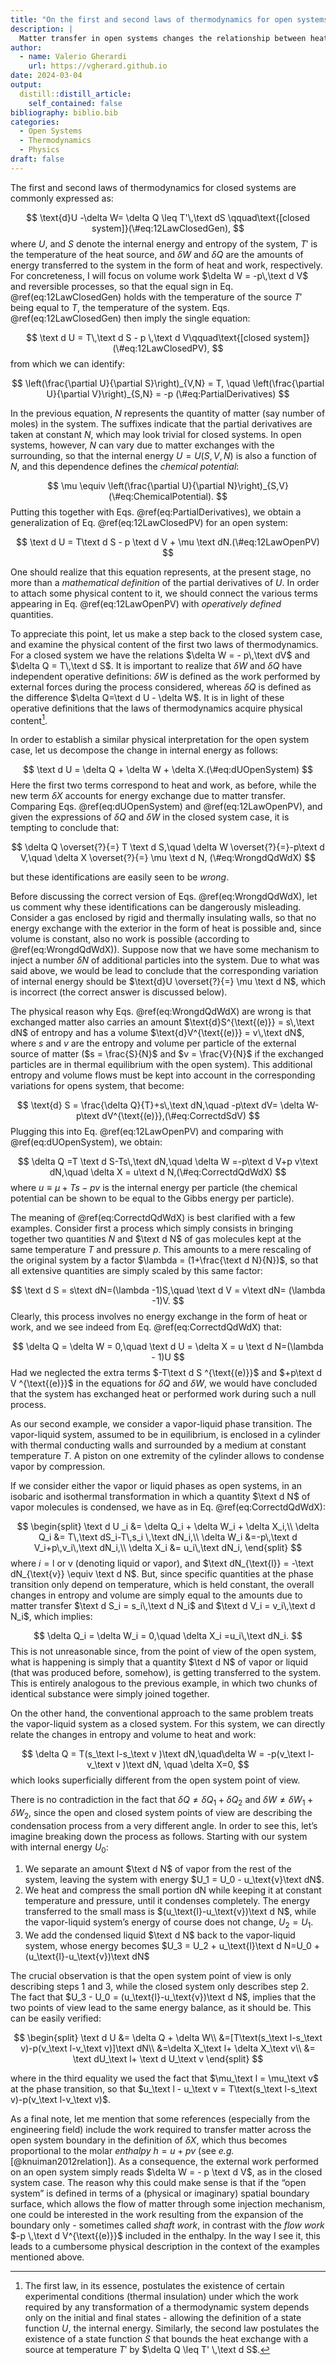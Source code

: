 ```yaml
---
title: "On the first and second laws of thermodynamics for open systems"
description: |
  Matter transfer in open systems changes the relationship between heat and entropy, and work and volume.
author:
  - name: Valerio Gherardi
    url: https://vgherard.github.io
date: 2024-03-04
output:
  distill::distill_article:
    self_contained: false
bibliography: biblio.bib
categories: 
  - Open Systems
  - Thermodynamics
  - Physics
draft: false
---
```


The first and second laws of thermodynamics for closed systems are commonly expressed as:

$$
\text{d}U -\delta W= \delta Q \leq T'\,\text dS \qquad\text{[closed system]}(\#eq:12LawClosedGen),
$$
where $U$, and $S$ denote the internal energy and entropy of the system, $T'$ is the temperature of the heat source, and $\delta W$ and $\delta Q$ are the amounts of energy transferred to the system in the form of heat and work, respectively. For concreteness, I will focus on volume work $\delta W = -p\,\text d V$ and reversible processes, so that the equal sign in Eq. \@ref(eq:12LawClosedGen) holds with the temperature of the source $T'$  being equal to $T$, the temperature of the system. Eqs. \@ref(eq:12LawClosedGen) then imply the single equation:

$$
\text d U = T\,\text d S - p \,\text d V\qquad\text{[closed system]}(\#eq:12LawClosedPV),
$$
from which we can identify:

$$
\left(\frac{\partial U}{\partial S}\right)_{V,N} = T, \quad \left(\frac{\partial U}{\partial V}\right)_{S,N} = -p (\#eq:PartialDerivatives)
$$

In the previous equation, $N$ represents the quantity of matter (say number of moles) in the system. The suffixes indicate that the partial derivatives are taken at constant $N$, which may look trivial for closed systems. In open systems, however, $N$ can vary due to matter exchanges with the surrounding, so that the internal energy $U = U(S,V,N)$ is also a function of $N$, and this dependence defines the *chemical potential*:

$$
\mu \equiv \left(\frac{\partial U}{\partial N}\right)_{S,V}(\#eq:ChemicalPotential).
$$
Putting this together with Eqs. \@ref(eq:PartialDerivatives), we obtain a generalization of Eq. \@ref(eq:12LawClosedPV) for an open system:

$$
\text d U = T\text d S - p \text d V + \mu \text dN.(\#eq:12LawOpenPV)
$$

One should realize that this equation represents, at the present stage, no more than a *mathematical definition* of the partial derivatives of $U$. In order to attach some physical content to it, we should connect the various terms appearing in Eq. \@ref(eq:12LawOpenPV) with *operatively defined* quantities. 

To appreciate this point, let us make a step back to the closed system case, and examine the physical content of the first two laws of thermodynamics. For a closed system we have the relations $\delta W = - p\,\text dV$ and $\delta Q = T\,\text d S$. It is important to realize that $\delta W$ and $\delta Q$ have independent operative definitions: $\delta W$ is defined as the work performed by external forces during the process considered, whereas $\delta Q$ is defined as the difference $\delta Q=\text d U - \delta W$. It is in light of these operative definitions that the laws of thermodynamics acquire physical content^[The first law, in its essence, postulates the existence of certain experimental conditions (thermal insulation) under which the work required by any transformation of a thermodynamic system depends only on the initial and final states - allowing the definition of a state function $U$, the internal energy. Similarly, the second law postulates the existence of a state function $S$ that bounds the heat exchange with a source at temperature $T'$ by $\delta Q \leq T' \,\text d S$.].

In order to establish a similar physical interpretation for the open system case, let us decompose the change in internal energy as follows:

$$
\text d U = \delta Q + \delta W + \delta X.(\#eq:dUOpenSystem)
$$
Here the first two terms correspond to heat and work, as before, while the new term $\delta X$ accounts for energy exchange due to matter transfer. Comparing Eqs. \@ref(eq:dUOpenSystem) and \@ref(eq:12LawOpenPV), and given the expressions of $\delta Q$ and $\delta W$ in the closed system case, it is tempting to conclude that:

$$
\delta Q \overset{?}{=} T \text d S,\quad \delta W \overset{?}{=}-p\text d V,\quad
\delta X \overset{?}{=} \mu \text d N, (\#eq:WrongdQdWdX)
$$

but these identifications are easily seen to be *wrong*.

Before discussing the correct version of Eqs. \@ref(eq:WrongdQdWdX), let us comment why these identifications can be dangerously misleading. Consider a gas enclosed by rigid and thermally insulating walls, so that no energy exchange with the exterior in the form of heat is possible and, since volume is constant, also no work is possible (according to \@ref(eq:WrongdQdWdX)). Suppose now that we have some mechanism to inject a number $\delta N$ of additional particles into the system. Due to what was said above, we would be lead to conclude that the corresponding variation of internal energy should be $\text{d}U  \overset{?}{=} \mu \text d N$, which is incorrect (the correct answer is discussed below).

The physical reason why Eqs. \@ref(eq:WrongdQdWdX) are wrong is that exchanged matter also carries an amount $\text{d}S^{\text{(e)}} = s\,\text dN$ of entropy and has a volume $\text{d}V^{\text{(e)}} = v\,\text dN$, where $s$ and $v$ are the entropy and volume per particle of the external source of matter ($s = \frac{S}{N}$ and $v = \frac{V}{N}$ if the exchanged particles are in thermal equilibrium with the open system). This additional entropy and volume flows must be kept into account in the corresponding variations for opens system, that become:

$$
\text{d} S = \frac{\delta Q}{T}+s\,\text dN,\quad -p\text dV= \delta W-p\text dV^{\text{(e)}},(\#eq:CorrectdSdV)
$$
Plugging this into Eq. \@ref(eq:12LawOpenPV) and comparing with \@ref(eq:dUOpenSystem), we obtain:

$$
\delta Q =T \text d S-Ts\,\text dN,\quad \delta W =-p\text d V+p v\text dN,\quad
\delta X = u\text d N,(\#eq:CorrectdQdWdX)
$$
where $u \equiv \mu + Ts-pv$ is the internal energy per particle (the chemical potential can be shown to be equal to the Gibbs energy per particle). 

The meaning of \@ref(eq:CorrectdQdWdX) is best clarified with a few examples. Consider first a process which simply consists in bringing together two quantities $N$ and $\text d N$ of gas molecules kept at the same temperature $T$ and pressure $p$. This amounts to a mere rescaling of the original system by a factor $\lambda = (1+\frac{\text d N}{N})$, so that all extensive quantities are simply scaled by this same factor:

$$
\text d S = s\text dN=(\lambda -1)S,\quad \text d V = v\text dN= (\lambda -1)V.
$$
Clearly, this process involves no energy exchange in the form of heat or work, and we see indeed from Eq. \@ref(eq:CorrectdQdWdX) that:

$$
\delta Q = \delta W = 0,\quad \text d U = \delta X = u \text d N=(\lambda - 1)U
$$
Had we neglected the extra terms $-T\text d S ^{\text{(e)}}$ and $+p\text d V ^{\text{(e)}}$ in the equations for $\delta Q$ and $\delta W$, we would have concluded that the system has exchanged heat or performed work during such a null process.

As our second example, we consider a vapor-liquid phase transition. The vapor-liquid system, assumed to be in equilibrium, is enclosed in a cylinder with thermal conducting walls and surrounded by a medium at constant temperature $T$. A piston on one extremity of the cylinder allows to condense vapor by compression. 

If we consider either the vapor or liquid phases as open systems, in an isobaric and isothermal transformation in which a quantity $\text d N$ of vapor molecules is condensed, we have as in Eq. \@ref(eq:CorrectdQdWdX):

$$
\begin{split}
\text d U _i &= \delta Q_i + \delta W_i + \delta X_i,\\
\delta Q_i &= T\,\text dS_i-T\,s_i \,\text dN_i,\\
\delta W_i &=-p\,\text d V_i+p\,v_i\,\text dN_i,\\
\delta X_i &= u_i\,\text dN_i,
\end{split}
$$
where $i = \text {l or v}$ (denoting liquid or vapor), and $\text dN_{\text{l}} = -\text dN_{\text{v}} \equiv \text d N$. But, since specific quantities at the phase transition only depend on temperature, which is held constant, the overall changes in entropy and volume are simply equal to the amounts due to matter transfer $\text d S_i = s_i\,\text d N_i$ and $\text d V_i = v_i\,\text d N_i$, which implies:

$$
\delta Q_i = \delta W_i = 0,\quad \delta X_i =u_i\,\text dN_i.
$$
This is not unreasonable since, from the point of view of the open system, what is happening is simply that a quantity $\text d N$ of vapor or liquid (that was produced before, somehow), is getting transferred to the system. This is entirely analogous to the previous example, in which two chunks of identical substance were simply joined together. 

On the other hand, the conventional approach to the same problem treats the vapor-liquid system as a closed system. For this system, we can directly relate the changes in entropy and volume to heat and work:

$$
\delta Q = T(s_\text l-s_\text v )\text dN,\quad\delta W = -p(v_\text l-v_\text v )\text dN, \quad \delta X=0,
$$
which looks superficially different from the open system point of view. 

There is no contradiction in the fact that $\delta Q \neq \delta Q_1+\delta Q _2$ and $\delta W \neq \delta W_1 + \delta W_2$, since the open and closed system points of view are describing the condensation process from a very different angle. In order to see this, let's imagine breaking down the process as follows. Starting with our system with internal energy $U_0$:

1. We separate an amount $\text d N$ of vapor from the rest of the system, leaving the system with energy $U_1 = U_0 - u_\text{v}\text dN$.
2. We heat and compress the small portion $\text{dN}$ while keeping it at constant temperature and pressure, until it condenses completely. The energy transferred to the small mass is $(u_\text{l}-u_\text{v})\text d N$, while the vapor-liquid system's energy of course does not change, $U_2 = U_1$.
3. We add the condensed liquid $\text d N$ back to the vapor-liquid system, whose energy becomes $U_3 = U_2 + u_\text{l}\text d N=U_0 + (u_\text{l}-u_\text{v})\text dN$

The crucial observation is that the open system point of view is only describing steps 1 and 3, while the closed system only describes step 2. The fact that $U_3 - U_0 = (u_\text{l}-u_\text{v})\text d N$, implies that the two points of view lead to the same energy balance, as it should be. This can be easily verified:

$$
\begin{split}
\text d U &= \delta Q + \delta W\\
&=[T\text(s_\text l-s_\text v)-p(v_\text l-v_\text v)]\text dN\\
&=\delta X_\text l+ \delta X_\text v\\
&= \text dU_\text l+ \text d U_\text v
\end{split}
$$

where in the third equality we used the fact that $\mu_\text l = \mu_\text v$ at the phase transition, so that $u_\text l - u_\text v = T\text(s_\text l-s_\text v)-p(v_\text l-v_\text v)$.

As a final note, let me mention that some references (especially from the engineering field) include the work required to transfer matter across the open system boundary in the definition of $\delta X$, which thus becomes proportional to the molar *enthalpy* $h = u + pv$ (see *e.g.* [@knuiman2012relation]). As a consequence, the external work performed on an open system simply reads $\delta W = - p \text d V$, as in the closed system case. The reason why this could make sense is that if the "open system" is defined in terms of a (physical or imaginary) spatial boundary surface, which allows the flow of matter through some injection mechanism, one could be interested in the work resulting from the expansion of the boundary only - sometimes called *shaft work*, in contrast with the *flow work* $-p \,\text d V^{\text{(e)}}$ included in the enthalpy. In the way I see it, this leads to a cumbersome physical description in the context of the examples mentioned above.
